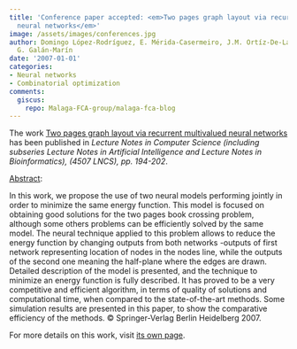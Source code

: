 ```yaml
---
title: 'Conference paper accepted: <em>Two pages graph layout via recurrent multivalued
  neural networks</em>'
image: /assets/images/conferences.jpg
author: Domingo López-Rodríguez, E. Mérida-Casermeiro, J.M. Ortíz-De-Lazcano-Lobato,
  G. Galán-Marín
date: '2007-01-01'
categories:
- Neural networks
- Combinatorial optimization
comments:
  giscus:
    repo: Malaga-FCA-group/malaga-fca-blog
---
```


The work <u>Two pages graph layout via recurrent multivalued neural networks</u> has been published in <em>Lecture Notes in Computer Science (including subseries Lecture Notes in Artificial Intelligence and Lecture Notes in Bioinformatics), (4507 LNCS), <em>pp. 194-202</em></em>.

<u>Abstract</u>:



In this work, we propose the use of two neural models performing jointly in order to minimize the same energy function. This model is focused on obtaining good solutions for the two pages book crossing problem, although some others problems can be efficiently solved by the same model. The neural technique applied to this problem allows to reduce the energy function by changing outputs from both networks -outputs of first network representing location of nodes in the nodes line, while the outputs of the second one meaning the half-plane where the edges are drawn. Detailed description of the model is presented, and the technique to minimize an energy function is fully described. It has proved to be a very competitive and efficient algorithm, in terms of quality of solutions and computational time, when compared to the state-of-the-art methods. Some simulation results are presented in this paper, to show the comparative efficiency of the methods. © Springer-Verlag Berlin Heidelberg 2007.




For more details on this work, visit <a href='/publications/conferences/2007-iwann3'>its own page</a>.
